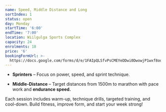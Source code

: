 ```yaml
---
name: Speed, Middle Distance and Long
sortIndex: 1
status: open
day: Monday
startTime: '6:00'
endTime: '7:00'
location: Wiilgulga Sports Complex
capacity: 24
enrolments: 18
price: '6'
bookingFormUrl: >-
  https://docs.google.com/forms/d/e/1FAIpQLSfvPsCMEYeDDwi0DwowjP1wxf8oqLvOFXA9TaGCii_78LM9CQ/viewform?usp=header
---
```

* **Sprinters** – Focus on power, speed, and sprint technique.

- **Middle-Distance** – Target distances from 1500m to marathon with pace work and **endurance speed.**

Each session includes warm-up, technique drills, targeted training, and cool-down. Build fitness, improve form, and start your week strong!
